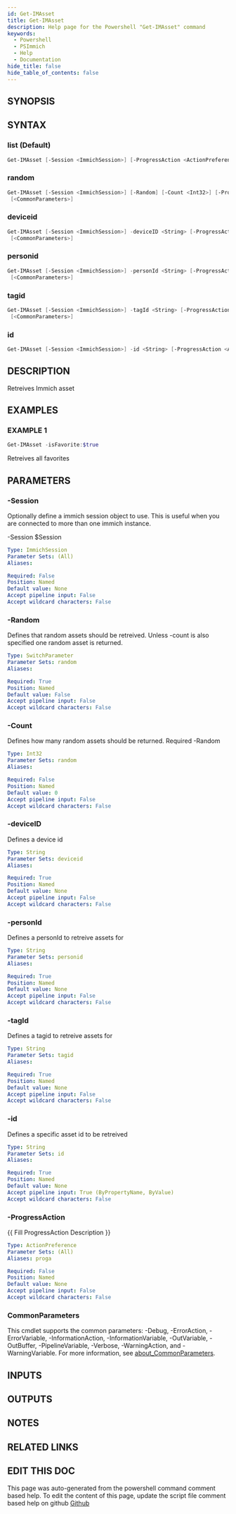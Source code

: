 ```yaml
---
id: Get-IMAsset
title: Get-IMAsset
description: Help page for the Powershell "Get-IMAsset" command
keywords:
  - Powershell
  - PSImmich
  - Help
  - Documentation
hide_title: false
hide_table_of_contents: false
---
```


## SYNOPSIS

## SYNTAX

### list (Default)

```powershell
Get-IMAsset [-Session <ImmichSession>] [-ProgressAction <ActionPreference>] [<CommonParameters>]
```

### random

```powershell
Get-IMAsset [-Session <ImmichSession>] [-Random] [-Count <Int32>] [-ProgressAction <ActionPreference>]
 [<CommonParameters>]
```

### deviceid

```powershell
Get-IMAsset [-Session <ImmichSession>] -deviceID <String> [-ProgressAction <ActionPreference>]
 [<CommonParameters>]
```

### personid

```powershell
Get-IMAsset [-Session <ImmichSession>] -personId <String> [-ProgressAction <ActionPreference>]
 [<CommonParameters>]
```

### tagid

```powershell
Get-IMAsset [-Session <ImmichSession>] -tagId <String> [-ProgressAction <ActionPreference>]
 [<CommonParameters>]
```

### id

```powershell
Get-IMAsset [-Session <ImmichSession>] -id <String> [-ProgressAction <ActionPreference>] [<CommonParameters>]
```

## DESCRIPTION

Retreives Immich asset

## EXAMPLES

### EXAMPLE 1

```powershell
Get-IMAsset -isFavorite:$true
```

Retreives all favorites

## PARAMETERS

### -Session

Optionally define a immich session object to use.
This is useful when you are connected to more than one immich instance.

-Session $Session

```yaml
Type: ImmichSession
Parameter Sets: (All)
Aliases:

Required: False
Position: Named
Default value: None
Accept pipeline input: False
Accept wildcard characters: False
```

### -Random

Defines that random assets should be retreived.
Unless -count is also specified one random asset is returned.

```yaml
Type: SwitchParameter
Parameter Sets: random
Aliases:

Required: True
Position: Named
Default value: False
Accept pipeline input: False
Accept wildcard characters: False
```

### -Count

Defines how many random assets should be returned.
Required -Random

```yaml
Type: Int32
Parameter Sets: random
Aliases:

Required: False
Position: Named
Default value: 0
Accept pipeline input: False
Accept wildcard characters: False
```

### -deviceID

Defines a device id

```yaml
Type: String
Parameter Sets: deviceid
Aliases:

Required: True
Position: Named
Default value: None
Accept pipeline input: False
Accept wildcard characters: False
```

### -personId

Defines a personId to retreive assets for

```yaml
Type: String
Parameter Sets: personid
Aliases:

Required: True
Position: Named
Default value: None
Accept pipeline input: False
Accept wildcard characters: False
```

### -tagId

Defines a tagid to retreive assets for

```yaml
Type: String
Parameter Sets: tagid
Aliases:

Required: True
Position: Named
Default value: None
Accept pipeline input: False
Accept wildcard characters: False
```

### -id

Defines a specific asset id to be retreived

```yaml
Type: String
Parameter Sets: id
Aliases:

Required: True
Position: Named
Default value: None
Accept pipeline input: True (ByPropertyName, ByValue)
Accept wildcard characters: False
```

### -ProgressAction

\{\{ Fill ProgressAction Description \}\}

```yaml
Type: ActionPreference
Parameter Sets: (All)
Aliases: proga

Required: False
Position: Named
Default value: None
Accept pipeline input: False
Accept wildcard characters: False
```

### CommonParameters

This cmdlet supports the common parameters: -Debug, -ErrorAction, -ErrorVariable, -InformationAction, -InformationVariable, -OutVariable, -OutBuffer, -PipelineVariable, -Verbose, -WarningAction, and -WarningVariable. For more information, see [about_CommonParameters](http://go.microsoft.com/fwlink/?LinkID=113216).

## INPUTS

## OUTPUTS

## NOTES

## RELATED LINKS

## EDIT THIS DOC 

This page was auto-generated from the powershell command comment based help. To edit the content of this page, update the script file comment based help on github [Github](https://github.com/hanpq/PSImmich)
